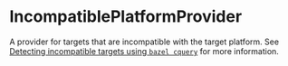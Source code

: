 <html devsite>
<head>
  <meta name="project_path" value="/_project.yaml">
  <meta name="book_path" value="/versions/6.2.0/_book.yaml">
</head>
<body>

<h1 class="page-title" id="modules.IncompatiblePlatformProvider">IncompatiblePlatformProvider</h1>

<!-- {% raw %} -->

A provider for targets that are incompatible with the target platform. See <a href='/versions/6.2.0/docs/platforms#detecting-incompatible-targets-using-bazel-cquery'>Detecting incompatible targets using <code>bazel cquery</code></a> for more information.



</body>
</html>

<!-- {% endraw %} -->
